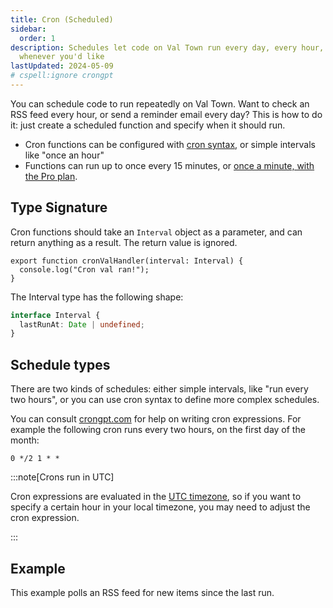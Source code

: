 ```yaml
---
title: Cron (Scheduled)
sidebar:
  order: 1
description: Schedules let code on Val Town run every day, every hour, or
  whenever you'd like
lastUpdated: 2024-05-09
# cspell:ignore crongpt
---
```



You can schedule code to run repeatedly on Val Town. Want to check an RSS
feed every hour, or send a reminder email every day? This is how to do it:
just create a scheduled function and specify when it should run.

- Cron functions can be configured with [cron syntax](https://en.wikipedia.org/wiki/Cron), or simple intervals like "once an hour"
- Functions can run up to once every 15 minutes, or [once a minute, with the Pro plan](https://www.val.town/pricing).

## Type Signature

Cron functions should take an `Interval` object as a parameter, and can return anything as a result. The return value is ignored.

```tsx title="Example" val
export function cronValHandler(interval: Interval) {
  console.log("Cron val ran!");
}
```

The Interval type has the following shape:

```ts
interface Interval {
  lastRunAt: Date | undefined;
}
```

## Schedule types

There are two kinds of schedules: either simple intervals, like "run every two hours",
or you can use cron syntax to define more complex schedules.

You can consult [crongpt.com](https://crongpt.com) for help on writing cron expressions.
For example the following cron runs every two hours, on the first day of the month:

```
0 */2 1 * *
```

:::note[Crons run in UTC]

Cron expressions are evaluated in the [UTC timezone](https://en.wikipedia.org/wiki/Coordinated_Universal_Time),
so if you want to specify a certain hour in your local timezone, you may need to adjust
the cron expression.

:::

## Example

This example polls an RSS feed for new items since the last run.

<Val url="https://www.val.town/embed/stevekrouse/rssNotifyExample" />
